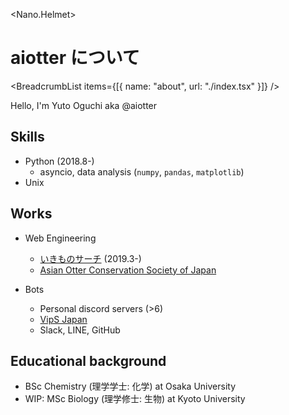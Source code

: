 

<Nano.Helmet>
  <link href="/primitives.css" rel="stylesheet" />
  <link
    href="https://unpkg.com/@primer/css@19.3.0/dist/markdown.css"
    rel="stylesheet"
  />
</Nano.Helmet>

<h1 class="mb-1">aiotter について</h1>

<BreadcrumbList items={[{ name: "about", url: "./index.tsx" }]} />

<div class="markdown-body mt-10">

Hello, I'm <highlight>Yuto Oguchi</highlight> aka @aiotter

## Skills
* Python (2018.8-)
  * asyncio, data analysis (`numpy`, `pandas`, `matplotlib`)
* Unix

## Works
* Web Engineering
  * [いきものサーチ](https://ikimono-search.com) (2019.3-)
  * [Asian Otter Conservation Society of Japan](https://ocsj.asia)

* Bots
  * Personal discord servers (>6)
  * [VipS Japan](https://juzogroup.com/VipS/)
  * Slack, LINE, GitHub

## Educational background
* BSc Chemistry (理学学士: 化学) at Osaka University
* WIP: MSc Biology (理学修士: 生物) at Kyoto University

</div>
